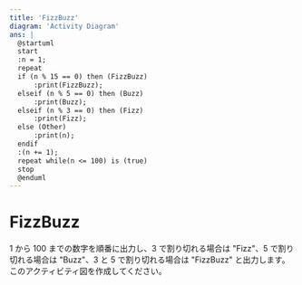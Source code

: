 ```yaml
---
title: 'FizzBuzz'
diagram: 'Activity Diagram'
ans: |
  @startuml
  start
  :n = 1;
  repeat
  if (n % 15 == 0) then (FizzBuzz)
      :print(FizzBuzz);
  elseif (n % 5 == 0) then (Buzz)
      :print(Buzz);
  elseif (n % 3 == 0) then (Fizz)
      :print(Fizz);
  else (Other)
      :print(n);
  endif
  :(n += 1);
  repeat while(n <= 100) is (true)
  stop
  @enduml
---
```


# FizzBuzz

1 から 100 までの数字を順番に出力し、3 で割り切れる場合は "Fizz"、5 で割り切れる場合は "Buzz"、3 と 5 で割り切れる場合は "FizzBuzz" と出力します。このアクティビティ図を作成してください。
